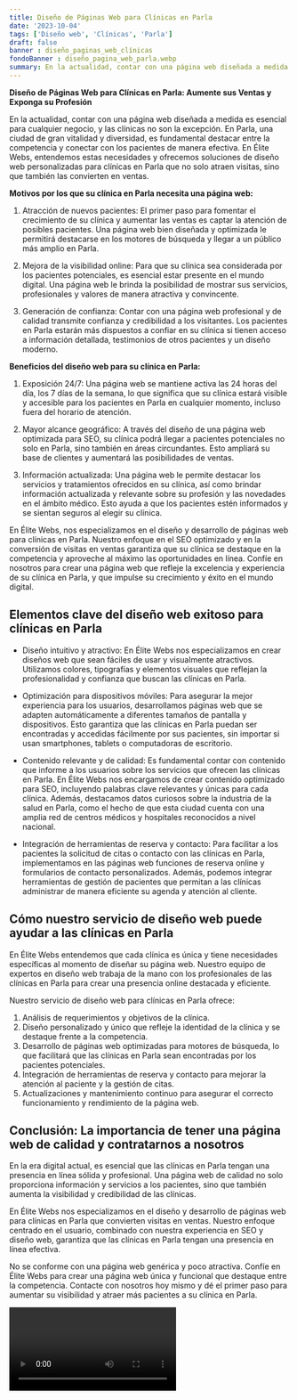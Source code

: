 ```yaml
---
title: Diseño de Páginas Web para Clínicas en Parla
date: '2023-10-04'
tags: ['Diseño web', 'Clínicas', 'Parla']
draft: false
banner : diseño_paginas_web_clínicas
fondoBanner : diseño_pagina_web_parla.webp
summary: En la actualidad, contar con una página web diseñada a medida es esencial para cualquier negocio, y las clínicas no son la excepción. En Parla, una ciudad de gran vitalidad y diversidad, es fundamental destacar entre la competencia y conectar con los pacientes de manera efectiva. En Élite Webs, entendemos estas necesidades y ofrecemos soluciones de diseño web personalizadas para clínicas en Parla que no solo atraen visitas, sino que también las convierten en ventas.
---
```


**Diseño de Páginas Web para Clínicas en Parla: Aumente sus Ventas y Exponga su Profesión**

En la actualidad, contar con una página web diseñada a medida es esencial para cualquier negocio, y las clínicas no son la excepción. En Parla, una ciudad de gran vitalidad y diversidad, es fundamental destacar entre la competencia y conectar con los pacientes de manera efectiva. En Élite Webs, entendemos estas necesidades y ofrecemos soluciones de diseño web personalizadas para clínicas en Parla que no solo atraen visitas, sino que también las convierten en ventas.

**Motivos por los que su clínica en Parla necesita una página web:**

1. Atracción de nuevos pacientes: El primer paso para fomentar el crecimiento de su clínica y aumentar las ventas es captar la atención de posibles pacientes. Una página web bien diseñada y optimizada le permitirá destacarse en los motores de búsqueda y llegar a un público más amplio en Parla.

2. Mejora de la visibilidad online: Para que su clínica sea considerada por los pacientes potenciales, es esencial estar presente en el mundo digital. Una página web le brinda la posibilidad de mostrar sus servicios, profesionales y valores de manera atractiva y convincente.

3. Generación de confianza: Contar con una página web profesional y de calidad transmite confianza y credibilidad a los visitantes. Los pacientes en Parla estarán más dispuestos a confiar en su clínica si tienen acceso a información detallada, testimonios de otros pacientes y un diseño moderno.

**Beneficios del diseño web para su clínica en Parla:**

1. Exposición 24/7: Una página web se mantiene activa las 24 horas del día, los 7 días de la semana, lo que significa que su clínica estará visible y accesible para los pacientes en Parla en cualquier momento, incluso fuera del horario de atención.

2. Mayor alcance geográfico: A través del diseño de una página web optimizada para SEO, su clínica podrá llegar a pacientes potenciales no solo en Parla, sino también en áreas circundantes. Esto ampliará su base de clientes y aumentará las posibilidades de ventas.

3. Información actualizada: Una página web le permite destacar los servicios y tratamientos ofrecidos en su clínica, así como brindar información actualizada y relevante sobre su profesión y las novedades en el ámbito médico. Esto ayuda a que los pacientes estén informados y se sientan seguros al elegir su clínica.

En Élite Webs, nos especializamos en el diseño y desarrollo de páginas web para clínicas en Parla. Nuestro enfoque en el SEO optimizado y en la conversión de visitas en ventas garantiza que su clínica se destaque en la competencia y aproveche al máximo las oportunidades en línea. Confíe en nosotros para crear una página web que refleje la excelencia y experiencia de su clínica en Parla, y que impulse su crecimiento y éxito en el mundo digital.

<GifSeo />

<Cta />

## Elementos clave del diseño web exitoso para clínicas en Parla

- Diseño intuitivo y atractivo: En Élite Webs nos especializamos en crear diseños web que sean fáciles de usar y visualmente atractivos. Utilizamos colores, tipografías y elementos visuales que reflejan la profesionalidad y confianza que buscan las clínicas en Parla.

- Optimización para dispositivos móviles: Para asegurar la mejor experiencia para los usuarios, desarrollamos páginas web que se adapten automáticamente a diferentes tamaños de pantalla y dispositivos. Esto garantiza que las clínicas en Parla puedan ser encontradas y accedidas fácilmente por sus pacientes, sin importar si usan smartphones, tablets o computadoras de escritorio.

- Contenido relevante y de calidad: Es fundamental contar con contenido que informe a los usuarios sobre los servicios que ofrecen las clínicas en Parla. En Élite Webs nos encargamos de crear contenido optimizado para SEO, incluyendo palabras clave relevantes y únicas para cada clínica. Además, destacamos datos curiosos sobre la industria de la salud en Parla, como el hecho de que esta ciudad cuenta con una amplia red de centros médicos y hospitales reconocidos a nivel nacional.

- Integración de herramientas de reserva y contacto: Para facilitar a los pacientes la solicitud de citas o contacto con las clínicas en Parla, implementamos en las páginas web funciones de reserva online y formularios de contacto personalizados. Además, podemos integrar herramientas de gestión de pacientes que permitan a las clínicas administrar de manera eficiente su agenda y atención al cliente.

## Cómo nuestro servicio de diseño web puede ayudar a las clínicas en Parla

En Élite Webs entendemos que cada clínica es única y tiene necesidades específicas al momento de diseñar su página web. Nuestro equipo de expertos en diseño web trabaja de la mano con los profesionales de las clínicas en Parla para crear una presencia online destacada y eficiente.

Nuestro servicio de diseño web para clínicas en Parla ofrece:

1. Análisis de requerimientos y objetivos de la clínica.
2. Diseño personalizado y único que refleje la identidad de la clínica y se destaque frente a la competencia.
3. Desarrollo de páginas web optimizadas para motores de búsqueda, lo que facilitará que las clínicas en Parla sean encontradas por los pacientes potenciales.
4. Integración de herramientas de reserva y contacto para mejorar la atención al paciente y la gestión de citas.
5. Actualizaciones y mantenimiento continuo para asegurar el correcto funcionamiento y rendimiento de la página web.

## Conclusión: La importancia de tener una página web de calidad y contratarnos a nosotros

En la era digital actual, es esencial que las clínicas en Parla tengan una presencia en línea sólida y profesional. Una página web de calidad no solo proporciona información y servicios a los pacientes, sino que también aumenta la visibilidad y credibilidad de las clínicas.

En Élite Webs nos especializamos en el diseño y desarrollo de páginas web para clínicas en Parla que convierten visitas en ventas. Nuestro enfoque centrado en el usuario, combinado con nuestra experiencia en SEO y diseño web, garantiza que las clínicas en Parla tengan una presencia en línea efectiva.

No se conforme con una página web genérica y poco atractiva. Confíe en Élite Webs para crear una página web única y funcional que destaque entre la competencia. Contacte con nosotros hoy mismo y dé el primer paso para aumentar su visibilidad y atraer más pacientes a su clínica en Parla.

<Video />

<CtaBot job='Clínicas' city='Parla'/>

<Gmaps query='Parla+españa+maps' />